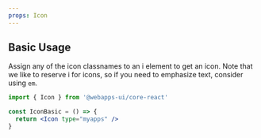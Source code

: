 ```yaml
---
props: Icon
---
```


## Basic Usage

Assign any of the icon classnames to an i element to get an icon. Note that we like to reserve i for icons, so if you need to emphasize text, consider using `em`.

```jsx tabs
import { Icon } from '@webapps-ui/core-react'

const IconBasic = () => {
  return <Icon type="myapps" />
}
```
